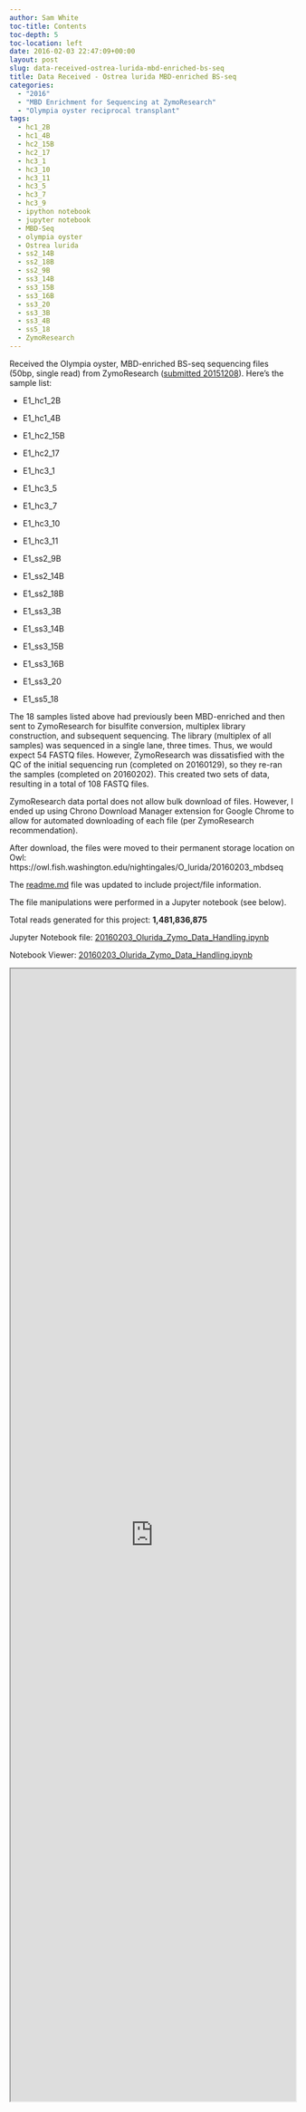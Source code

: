 ```yaml
---
author: Sam White
toc-title: Contents
toc-depth: 5
toc-location: left
date: 2016-02-03 22:47:09+00:00
layout: post
slug: data-received-ostrea-lurida-mbd-enriched-bs-seq
title: Data Received - Ostrea lurida MBD-enriched BS-seq
categories:
  - "2016"
  - "MBD Enrichment for Sequencing at ZymoResearch"
  - "Olympia oyster reciprocal transplant"
tags:
  - hc1_2B
  - hc1_4B
  - hc2_15B
  - hc2_17
  - hc3_1
  - hc3_10
  - hc3_11
  - hc3_5
  - hc3_7
  - hc3_9
  - ipython notebook
  - jupyter notebook
  - MBD-Seq
  - olympia oyster
  - Ostrea lurida
  - ss2_14B
  - ss2_18B
  - ss2_9B
  - ss3_14B
  - ss3_15B
  - ss3_16B
  - ss3_20
  - ss3_3B
  - ss3_4B
  - ss5_18
  - ZymoResearch
---
```


Received the Olympia oyster, MBD-enriched BS-seq sequencing files (50bp, single read) from ZymoResearch ([submitted 20151208](https://robertslab.github.io/sams-notebook/posts/2015/2015-12-09-sample-submission-olympia-oyster-mbd-enriched-dna-to-zymoresearch/)). Here's the sample list:




    
  * E1_hc1_2B

    
  * E1_hc1_4B

    
  * E1_hc2_15B

    
  * E1_hc2_17

    
  * E1_hc3_1

    
  * E1_hc3_5

    
  * E1_hc3_7

    
  * E1_hc3_10

    
  * E1_hc3_11

    
  * E1_ss2_9B

    
  * E1_ss2_14B

    
  * E1_ss2_18B

    
  * E1_ss3_3B

    
  * E1_ss3_14B

    
  * E1_ss3_15B

    
  * E1_ss3_16B

    
  * E1_ss3_20

    
  * E1_ss5_18





The 18 samples listed above had previously been MBD-enriched and then sent to ZymoResearch for bisulfite conversion, multiplex library construction, and subsequent sequencing. The library (multiplex of all samples) was sequenced in a single lane, three times. Thus, we would expect 54 FASTQ files. However, ZymoResearch was dissatisfied with the QC of the initial sequencing run (completed on 20160129), so they re-ran the samples (completed on 20160202). This created two sets of data, resulting in a total of 108 FASTQ files.

ZymoResearch data portal does not allow bulk download of files. However, I ended up using Chrono Download Manager extension for Google Chrome to allow for automated downloading of each file (per ZymoResearch recommendation).

After download, the files were moved to their permanent storage location on Owl: https://owl.fish.washington.edu/nightingales/O_lurida/20160203_mbdseq

The [readme.md](https://owl.fish.washington.edu/nightingales/O_lurida/20160203_mbdseq/readme.md) file was updated to include project/file information.

The file manipulations were performed in a Jupyter notebook (see below).



Total reads generated for this project: **1,481,836,875**



Jupyter Notebook file: [20160203_Olurida_Zymo_Data_Handling.ipynb](https://eagle.fish.washington.edu/Arabidopsis/iPythonNotebooks/20160203_Olurida_Zymo_Data_Handling.ipynb)

Notebook Viewer: [20160203_Olurida_Zymo_Data_Handling.ipynb](https://nbviewer.jupyter.org/url/eagle.fish.washington.edu/Arabidopsis/iPythonNotebooks/20160203_Olurida_Zymo_Data_Handling.ipynb)

<iframe src="https://nbviewer.jupyter.org/url/eagle.fish.washington.edu/Arabidopsis/iPythonNotebooks/20160203_Olurida_Zymo_Data_Handling.ipynb" width="100%" height="2000" scrolling="yes"></iframe>
